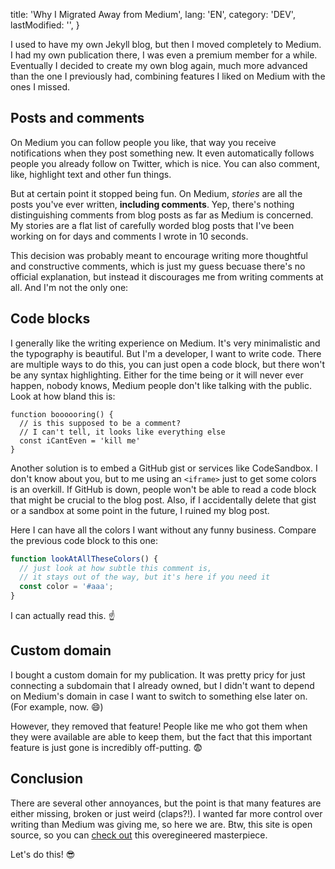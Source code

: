 
  title: 'Why I Migrated Away from Medium',
  lang: 'EN',
  category: 'DEV',
  lastModified: '',
}

I used to have my own Jekyll blog, but then I moved completely to Medium. I had my own publication there, I was even a premium member for a while. Eventually I decided to create my own blog again, much more advanced than the one I previously had, combining features I liked on Medium with the ones I missed.

## Posts and comments

On Medium you can follow people you like, that way you receive notifications when they post something new. It even automatically follows people you already follow on Twitter, which is nice. You can also comment, like, highlight text and other fun things.

But at certain point it stopped being fun. On Medium, _stories_ are all the posts you've ever written, **including comments**. Yep, there's nothing distinguishing comments from blog posts as far as Medium is concerned. My stories are a flat list of carefully worded blog posts that I've been working on for days and comments I wrote in 10 seconds.

This decision was probably meant to encourage writing more thoughtful and constructive comments, which is just my guess becuase there's no official explanation, but instead it discourages me from writing comments at all. And I'm not the only one:

<Tweet tweetId="936653171761430528" />

## Code blocks

I generally like the writing experience on Medium. It's very minimalistic and the typography is beautiful. But I'm a developer, I want to write code. There are multiple ways to do this, you can just open a code block, but there won't be any syntax highlighting. Either for the time being or it will never ever happen, nobody knows, Medium people don't like talking with the public. Look at how bland this is:

```
function boooooring() {
  // is this supposed to be a comment?
  // I can't tell, it looks like everything else
  const iCantEven = 'kill me'
}
```

Another solution is to embed a GitHub gist or services like CodeSandbox. I don't know about you, but to me using an `<iframe>` just to get some colors is an overkill. If GitHub is down, people won't be able to read a code block that might be crucial to the blog post. Also, if I accidentally delete that gist or a sandbox at some point in the future, I ruined my blog post.

Here I can have all the colors I want without any funny business. Compare the previous code block to this one:

```js
function lookAtAllTheseColors() {
  // just look at how subtle this comment is,
  // it stays out of the way, but it's here if you need it
  const color = '#aaa';
}
```

I can actually read this. ☝️

## Custom domain

I bought a custom domain for my publication. It was pretty pricy for just connecting a subdomain that I already owned, but I didn't want to depend on Medium's domain in case I want to switch to something else later on. (For example, now. 😄)

However, they removed that feature! People like me who got them when they were available are able to keep them, but the fact that this important feature is just gone is incredibly off-putting. 😨

## Conclusion

There are several other annoyances, but the point is that many features are either missing, broken or just weird (claps?!). I wanted far more control over writing than Medium was giving me, so here we are. Btw, this site is open source, so you can [check out][silvenon.com] this overegineered masterpiece.

Let's do this! 😎

[silvenon.com]: https://github.com/silvenon/silvenon.com
